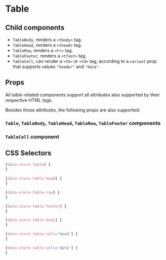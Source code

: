 

# Table

<Canvas>
  <Story id="molecules-table--table" />
</Canvas>

## Child components

- `TableBody`, renders a `<tbody>` tag.
- `TableHead`, renders a `<thead>` tag.
- `TableRow`, renders a `<tr>` tag.
- `TableFooter`, renders a `<tfoot>` tag.
- `TableCell`, can render a `<th>` or `<td>` tag, according to a `variant` prop that supports values `"header"` and `"data"`.

## Props

All table-related components support all attributes also supported by their respective HTML tags.

Besides those attributes, the following props are also supported:

### `Table`, `TableBody`, `TableHead`, `TableRow`, `TableFooter` components

<ArgsTable of={Table} />

### `TableCell` component

<ArgsTable of={TableCell} />

## CSS Selectors

```css
[data-store-table] {
}

[data-store-table-head] {
}

[data-store-table-row] {
}

[data-store-table-footer] {
}

[data-store-table-body] {
}

[data-store-table-cell='head'] {
}

[data-store-table-cell='data'] {
}
```

